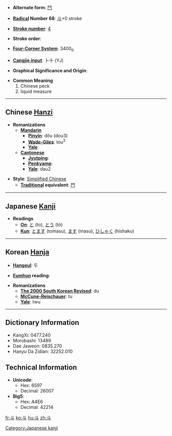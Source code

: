 * '''Alternate form''': [[鬥]]

* '''[[Wiktionary:Chinese radical index| Radical]] Number 68''': [[Wiktionary:Chinese radical index 斗|斗]]+0 stroke

* '''[[Wiktionary:Chinese total strokes index|Stroke number]]''': [[Wiktionary:Chinese total strokes index 4|4]]

* '''Stroke order''': 

* '''[[Wiktionary:Chinese four corner index|Four-Corner System]]''': 3400<sub>0</sub>

* '''[[Wiktionary:Chinese Cangjie index|Cangjie input]]''': 卜十 (YJ)

* '''Graphical Significance and Origin''': 

* '''Common Meaning'''
*#Chinese peck
*# liquid measure


----

== Chinese [[Hanzi]] ==

* '''Romanizations'''
** '''[[Mandarin]]'''
*** '''[[Pinyin]]''': dǒu (dou3)
*** '''[[Wade-Giles]]''': tou<sup>3</sup>
*** '''[[Yale]]''': 
** '''[[Cantonese]]'''
*** '''[[Jyutping]]''':
*** '''[[Penkyamp]]''': 
*** '''[[Yale]]''': dau2

* '''Style''': [[Simplified Chinese]] 
** '''[[Traditional Chinese|Traditional]] equivalent''': [[鬥]]


----

== Japanese [[Kanji]] ==

* '''Readings'''
** '''[[On]]''': [[と]] (to), [[とう]] (tō)
** '''[[Kun]]''': [[とます]] (tomasu), [[ます]] (masu), [[ひしゃく]] (hishaku)


----

== Korean [[Hanja]] ==

* '''[[Hangeul]]''': 두

* '''[[Eumhun]] reading''': 

* '''Romanizations'''
** '''[[The 2000 South Korean Revised Romanization|The 2000 South Korean Revised]]''': du
** '''[[McCune-Reischauer]]''': tu
** '''[[Yale]]''': twu

----

== Dictionary Information ==

* KangXi: 0477.240
* Morobashi: 13489
* Dae Jaweon: 0835.270
* Hanyu Da Zidian: 32252.010

== Technical Information ==

* '''Unicode''':
** Hex: 6597
** Decimal: 26007
* '''Big5''':
** Hex: A4E6
** Decimal: 42214

[[Category:Japanese kanji]]

[[fr:斗]]
[[ko:斗]]
[[hu:斗]]
[[zh:斗]]